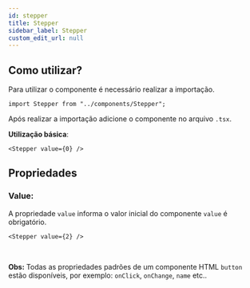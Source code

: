 ```yaml
---
id: stepper
title: Stepper
sidebar_label: Stepper
custom_edit_url: null
---
```



## Como utilizar?

Para utilizar o componente é necessário realizar a importação.

```tsx
import Stepper from "../components/Stepper";
```

Após realizar a importação adicione o componente no arquivo `.tsx`.

**Utilização básica**:

```tsx
<Stepper value={0} />
```

<Stepper value={0} />

## Propriedades

### Value:

A propriedade `value` informa o valor inicial do componente `value` é obrigatório.

```tsx
<Stepper value={2} />
```

<Stepper value={2} />
<br />

**Obs:** Todas as propriedades padrões de um componente HTML `button` estão disponíveis, por exemplo: `onClick`, `onChange`,
`name` etc..
